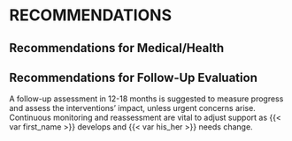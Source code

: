 # RECOMMENDATIONS {#sec-recs}

## Recommendations for Medical/Health


## Recommendations for Follow-Up Evaluation

A follow-up assessment in 12-18 months is suggested to measure progress and assess the interventions' impact, unless urgent concerns arise. Continuous monitoring and reassessment are vital to adjust support as {{< var first_name >}} develops and {{< var his_her >}} needs change.

